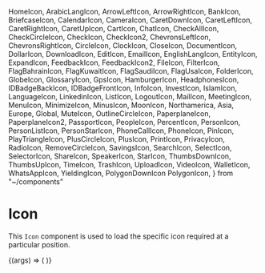 
  HomeIcon,
  ArabicLangIcon,
  ArrowLeftIcon,
  ArrowRightIcon,
  BankIcon,
  BriefcaseIcon,
  CalendarIcon,
  CameraIcon,
  CaretDownIcon,
  CaretLeftIcon,
  CaretRightIcon,
  CaretUpIcon,
  CartIcon,
  ChatIcon,
  CheckAllIcon,
  CheckCircleIcon,
  CheckIcon,
  CheckIcon2,
  ChevronsLeftIcon,
  ChevronsRightIcon,
  CircleIcon,
  ClockIcon,
  CloseIcon,
  DocumentIcon,
  DollarIcon,
  DownloadIcon,
  EditIcon,
  EmailIcon,
  EnglishLangIcon,
  EntityIcon,
  ExpandIcon,
  FeedbackIcon,
  FeedbackIcon2,
  FileIcon,
  FilterIcon,
  FlagBahrainIcon,
  FlagKuwaitIcon,
  FlagSaudiIcon,
  FlagUsaIcon,
  FolderIcon,
  GlobeIcon,
  GlossaryIcon,
  GpsIcon,
  HamburgerIcon,
  HeadphonesIcon,
  IDBadgeBackIcon,
  IDBadgeFrontIcon,
  InfoIcon,
  InvestIcon,
  IslamIcon,
  LanguageIcon,
  LinkedinIcon,
  ListIcon,
  LogoutIcon,
  MailIcon,
  MeetingIcon,
  MenuIcon,
  MinimizeIcon,
  MinusIcon,
  MoonIcon,
  Northamerica,
  Asia,
  Europe,
  Global,
  MuteIcon,
  OutlineCircleIcon,
  PaperplaneIcon,
  PaperplaneIcon2,
  PassportIcon,
  PeopleIcon,
  PercentIcon,
  PersonIcon,
  PersonListIcon,
  PersonStarIcon,
  PhoneCallIcon,
  PhoneIcon,
  PinIcon,
  PlayTriangleIcon,
  PlusCircleIcon,
  PlusIcon,
  PrintIcon,
  PrivacyIcon,
  RadioIcon,
  RemoveCircleIcon,
  SavingsIcon,
  SearchIcon,
  SelectIcon,
  SelectorIcon,
  ShareIcon,
  SpeakerIcon,
  StarIcon,
  ThumbsDownIcon,
  ThumbsUpIcon,
  TimeIcon,
  TrashIcon,
  UploadIcon,
  VideoIcon,
  WalletIcon,
  WhatsAppIcon,
  YieldingIcon,
  PolygonDownIcon
  PolygonIcon,
} from "~/components"


<Meta title="Basics/Icon" component={Icon} />

# Icon

This `Icon` component is used to load the specific icon required at a particular position.

<Canvas>
  <Story name="Default">
    {(args) => (
      <Stack spacing="4">
        <HomeIcon />
        <ArabicLangIcon />
        <ArrowLeftIcon />
        <ArrowRightIcon />
        <BankIcon />
        <BriefcaseIcon />
        <CalendarIcon />
        <CameraIcon />
        <CaretDownIcon />
        <CaretLeftIcon />
        <CaretRightIcon />
        <CaretUpIcon />
        <CartIcon />
        <ChatIcon />
        <CheckAllIcon />
        <CheckCircleIcon />
        <CheckIcon />
        <CheckIcon2 />
        <ChevronsLeftIcon />
        <ChevronsRightIcon />
        <CircleIcon />
        <ClockIcon />
        <CloseIcon />
        <DocumentIcon />
        <DollarIcon />
        <DownloadIcon />
        <EditIcon />
        <EmailIcon />
        <EnglishLangIcon />
        <EntityIcon />
        <ExpandIcon />
        <FeedbackIcon />
        <FeedbackIcon2 />
        <FileIcon />
        <FilterIcon />
        <FlagBahrainIcon />
        <FlagKuwaitIcon />
        <FlagSaudiIcon />
        <FlagUsaIcon />
        <FolderIcon />
        <GlobeIcon />
        <GlossaryIcon />
        <GpsIcon />
        <HamburgerIcon />
        <HeadphonesIcon />
        <IDBadgeBackIcon />
        <IDBadgeFrontIcon />
        <InfoIcon />
        <InvestIcon />
        <IslamIcon />
        <LanguageIcon />
        <LinkedinIcon />
        <ListIcon />
        <LogoutIcon />
        <MailIcon />
        <MeetingIcon />
        <MenuIcon />
        <MinimizeIcon />
        <MinusIcon />
        <MoonIcon />
        <MuteIcon />
        <OutlineCircleIcon />
        <PaperplaneIcon />
        <PaperplaneIcon2 />
        <PassportIcon />
        <PeopleIcon />
        <PercentIcon />
        <PersonIcon />
        <PersonListIcon />
        <PersonStarIcon />
        <PhoneCallIcon />
        <PhoneIcon />
        <PinIcon />
        <PlayTriangleIcon />
        <PlusCircleIcon />
        <PlusIcon />
        <PrintIcon />
        <PrivacyIcon />
        <RadioIcon />
        <RemoveCircleIcon />
        <SavingsIcon />
        <SearchIcon />
        <SelectIcon />
        <SelectorIcon />
        <ShareIcon />
        <SpeakerIcon />
        <StarIcon />
        <ThumbsDownIcon />
        <ThumbsUpIcon />
        <TimeIcon />
        <TrashIcon />
        <UploadIcon />
        <VideoIcon />
        <WalletIcon />
        <WhatsAppIcon />
        <YieldingIcon />
        <PolygonDownIcon />
        <PolygonIcon />
      </Stack>
    )}
  </Story>
</Canvas>
